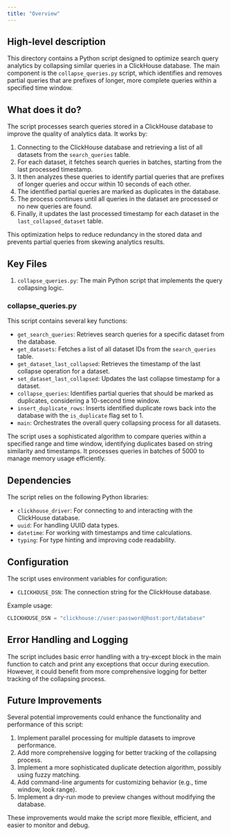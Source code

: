 ```yaml
---
title: "Overview"
---
```


## High-level description
This directory contains a Python script designed to optimize search query analytics by collapsing similar queries in a ClickHouse database. The main component is the `collapse_queries.py` script, which identifies and removes partial queries that are prefixes of longer, more complete queries within a specified time window.

## What does it do?
The script processes search queries stored in a ClickHouse database to improve the quality of analytics data. It works by:

1. Connecting to the ClickHouse database and retrieving a list of all datasets from the `search_queries` table.
2. For each dataset, it fetches search queries in batches, starting from the last processed timestamp.
3. It then analyzes these queries to identify partial queries that are prefixes of longer queries and occur within 10 seconds of each other.
4. The identified partial queries are marked as duplicates in the database.
5. The process continues until all queries in the dataset are processed or no new queries are found.
6. Finally, it updates the last processed timestamp for each dataset in the `last_collapsed_dataset` table.

This optimization helps to reduce redundancy in the stored data and prevents partial queries from skewing analytics results.

## Key Files
1. `collapse_queries.py`: The main Python script that implements the query collapsing logic.

### collapse_queries.py

This script contains several key functions:

- `get_search_queries`: Retrieves search queries for a specific dataset from the database.
- `get_datasets`: Fetches a list of all dataset IDs from the `search_queries` table.
- `get_dataset_last_collapsed`: Retrieves the timestamp of the last collapse operation for a dataset.
- `set_dataset_last_collapsed`: Updates the last collapse timestamp for a dataset.
- `collapse_queries`: Identifies partial queries that should be marked as duplicates, considering a 10-second time window.
- `insert_duplicate_rows`: Inserts identified duplicate rows back into the database with the `is_duplicate` flag set to 1.
- `main`: Orchestrates the overall query collapsing process for all datasets.

The script uses a sophisticated algorithm to compare queries within a specified range and time window, identifying duplicates based on string similarity and timestamps. It processes queries in batches of 5000 to manage memory usage efficiently.

## Dependencies
The script relies on the following Python libraries:

- `clickhouse_driver`: For connecting to and interacting with the ClickHouse database.
- `uuid`: For handling UUID data types.
- `datetime`: For working with timestamps and time calculations.
- `typing`: For type hinting and improving code readability.

## Configuration
The script uses environment variables for configuration:

- `CLICKHOUSE_DSN`: The connection string for the ClickHouse database.

Example usage:

```python
CLICKHOUSE_DSN = "clickhouse://user:password@host:port/database"
```

## Error Handling and Logging
The script includes basic error handling with a try-except block in the main function to catch and print any exceptions that occur during execution. However, it could benefit from more comprehensive logging for better tracking of the collapsing process.

## Future Improvements
Several potential improvements could enhance the functionality and performance of this script:

1. Implement parallel processing for multiple datasets to improve performance.
2. Add more comprehensive logging for better tracking of the collapsing process.
3. Implement a more sophisticated duplicate detection algorithm, possibly using fuzzy matching.
4. Add command-line arguments for customizing behavior (e.g., time window, look range).
5. Implement a dry-run mode to preview changes without modifying the database.

These improvements would make the script more flexible, efficient, and easier to monitor and debug.